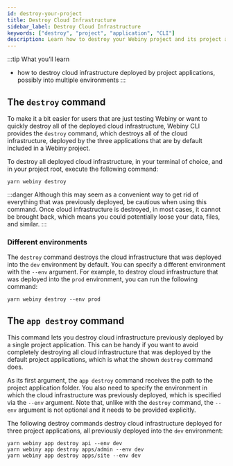 ```yaml
---
id: destroy-your-project
title: Destroy Cloud Infrastructure
sidebar_label: Destroy Cloud Infrastructure
keywords: ["destroy", "project", "application", "CLI"]
description: Learn how to destroy your Webiny project and its project applications, using the Webiny CLI.
---
```


:::tip What you’ll learn
- how to destroy cloud infrastructure deployed by project applications, possibly into multiple environments
:::

## The `destroy` command

To make it a bit easier for users that are just testing Webiny or want to quickly destroy all of the deployed cloud infrastructure, Webiny CLI provides the `destroy` command, which destroys all of the cloud infrastructure, deployed by the three applications that are by default included in a Webiny project.

To destroy all deployed cloud infrastructure, in your terminal of choice, and in your project root, execute the following command:

```
yarn webiny destroy
```

:::danger
Although this may seem as a convenient way to get rid of everything that was previously deployed, be cautious when using this command. Once cloud infrastructure is destroyed, in most cases, it cannot be brought back, which means you could potentially loose your data, files, and similar.
:::

### Different environments
The `destroy` command destroys the cloud infrastructure that was deployed into the `dev` environment by default. You can specify a different environment with the `--env` argument. For example, to destroy cloud infrastructure that was deployed into the `prod` environment, you can run the following command:

```
yarn webiny destroy --env prod
```

## The `app destroy` command

This command lets you destroy cloud infrastructure previously deployed by a single project application. This can be handy if you want to avoid completely destroying all cloud infrastructure that was deployed by the default project applications, which is what the shown `destroy` command does.

As its first argument, the `app destroy` command receives the path to the project application folder. You also need to specify the environment in which the cloud infrastructure was previously deployed, which is specified via the `--env` argument. Note that, unlike with the `destroy` command, the `--env` argument is not optional and it needs to be provided explicitly.

The following destroy commands destroy cloud infrastructure deployed for three project applications, all previously deployed into the `dev` environment:

```
yarn webiny app destroy api --env dev
yarn webiny app destroy apps/admin --env dev
yarn webiny app destroy apps/site --env dev
```
